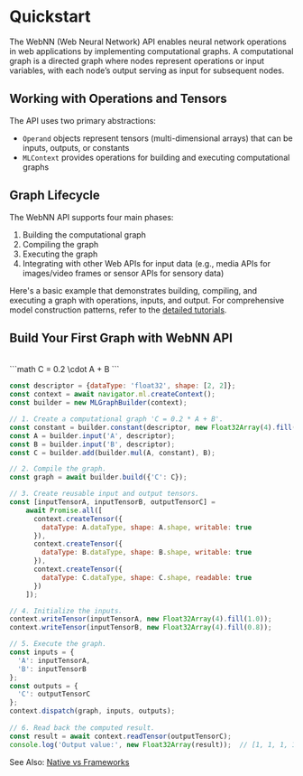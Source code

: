 

# Quickstart

The WebNN (Web Neural Network) API enables neural network operations in web applications by implementing computational graphs. A computational graph is a directed graph where nodes represent operations or input variables, with each node’s output serving as input for subsequent nodes.

## Working with Operations and Tensors

The API uses two primary abstractions:
- `Operand` objects represent tensors (multi-dimensional arrays) that can be inputs, outputs, or constants
- `MLContext` provides operations for building and executing computational graphs

## Graph Lifecycle

The WebNN API supports four main phases:
1. Building the computational graph
2. Compiling the graph
3. Executing the graph
4. Integrating with other Web APIs for input data (e.g., media APIs for images/video frames or sensor APIs for sensory data)

Here's a basic example that demonstrates building, compiling, and executing a graph with operations, inputs, and output. For comprehensive model construction patterns, refer to the [detailed tutorials](../tutorials).

## Build Your First Graph with WebNN API

<br/>
```math
C = 0.2 \cdot A + B
```

```js showLineNumbers filename="executing-an-MLGraph-using-MLTensors.js"
const descriptor = {dataType: 'float32', shape: [2, 2]};
const context = await navigator.ml.createContext();
const builder = new MLGraphBuilder(context);

// 1. Create a computational graph 'C = 0.2 * A + B'.
const constant = builder.constant(descriptor, new Float32Array(4).fill(0.2));
const A = builder.input('A', descriptor);
const B = builder.input('B', descriptor);
const C = builder.add(builder.mul(A, constant), B);

// 2. Compile the graph.
const graph = await builder.build({'C': C});

// 3. Create reusable input and output tensors.
const [inputTensorA, inputTensorB, outputTensorC] =
    await Promise.all([
      context.createTensor({
        dataType: A.dataType, shape: A.shape, writable: true
      }),
      context.createTensor({
        dataType: B.dataType, shape: B.shape, writable: true
      }),
      context.createTensor({
        dataType: C.dataType, shape: C.shape, readable: true
      })
    ]);

// 4. Initialize the inputs.
context.writeTensor(inputTensorA, new Float32Array(4).fill(1.0));
context.writeTensor(inputTensorB, new Float32Array(4).fill(0.8));

// 5. Execute the graph.
const inputs = {
  'A': inputTensorA,
  'B': inputTensorB
};
const outputs = {
  'C': outputTensorC
};
context.dispatch(graph, inputs, outputs);
    
// 6. Read back the computed result.
const result = await context.readTensor(outputTensorC);
console.log('Output value:', new Float32Array(result));  // [1, 1, 1, 1]
```

See Also: [Native vs Frameworks](../tutorials)